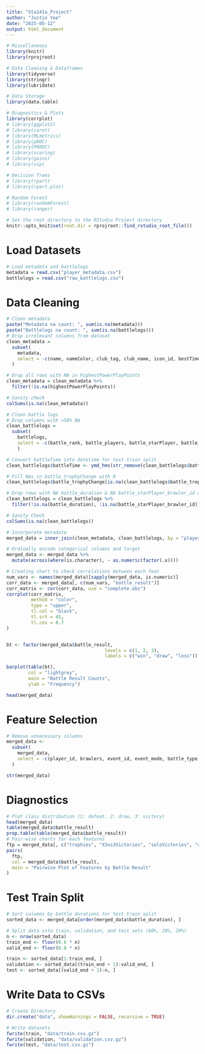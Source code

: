 ```yaml
---
title: "Sta141a_Project"
author: "Justin Yee"
date: "2025-05-12"
output: html_document
---
```


```r
# Miscellaneous
library(knitr)
library(rprojroot)

# Data Cleaning & Dataframes
library(tidyverse)
library(stringr)
library(lubridate)

# Data Storage
library(data.table)

# Diagnostics & Plots
library(corrplot)
# library(ggplot2)
# library(caret)
# library(MLmetrics)
# library(pROC)
# library(PRROC)
# library(scoring)
# library(gains)
# library(vip)

# Decision Trees
# library(rpart)
# library(rpart.plot)

# Random Forest
# library(randomForest)
# library(ranger)

# Set the root directory to the RStudio Project directory
knitr::opts_knit$set(root.dir = rprojroot::find_rstudio_root_file())
```

# Load Datasets
```r
# Load metadata and battlelogs
metadata = read.csv("player_metadata.csv")
battlelogs = read.csv("raw_battlelogs.csv")
```

# Data Cleaning
```r
# Clean metadata
paste("Metadata na count: ", sum(is.na(metadata)))
paste("Battlelogs na count: ", sum(is.na(battlelogs)))
# Drop irrelevant columns from dataset
clean_metadata = 
  subset(
    metadata, 
    select = -c(name, nameColor, club_tag, club_name, icon_id, bestTimeAsBigBrawler)
  )

# Drop all rows with NA in highestPowerPlayPoints
clean_metadata = clean_metadata %>%
  filter(!is.na(highestPowerPlayPoints))

# Sanity check
colSums(is.na(clean_metadata))
```

```r
# Clean battle logs
# Drop columns with >50% NA
clean_battlelogs = 
  subset(
    battlelogs, 
    select = -c(battle_rank, battle_players, battle_starPlayer, battle_bigBrawler_tag, battle_bigBrawler_name, battle_bigBrawler_brawler_id, battle_bigBrawler_brawler_name, battle_bigBrawler_brawler_power, battle_bigBrawler_brawler_trophies, battle_level_name, battle_level_id, battle_starPlayer_name)
    )

# Convert battleTime into datetime for test train split
clean_battlelogs$battleTime <- ymd_hms(str_remove(clean_battlelogs$battleTime, "\\.\\d+Z$"), tz = "UTC")

# Fill NAs in battle_trophyChange with 0
clean_battlelogs$battle_trophyChange[is.na(clean_battlelogs$battle_trophyChange)] = 0

# Drop rows with NA battle_duration & NA battle_starPlayer_brawler_id as possible errors
clean_battlelogs = clean_battlelogs %>%
  filter(!is.na(battle_duration), !is.na(battle_starPlayer_brawler_id))

# Sanity Check
colSums(is.na(clean_battlelogs))
```

```r
# Incorporate metadata
merged_data = inner_join(clean_metadata, clean_battlelogs, by = "player_id", relationship = "many-to-many")
```

```r
# Ordinally encode categorical columns and target 
merged_data <- merged_data %>%
  mutate(across(where(is.character), ~ as.numeric(factor(.x))))

# Creating chart to check correlations between each feat
num_vars <- names(merged_data)[sapply(merged_data, is.numeric)]
corr_data <- merged_data[, c(num_vars, "battle_result")]
corr_matrix <- cor(corr_data, use = "complete.obs")
corrplot(corr_matrix,
         method = "color",
         type = "upper",
         tl.col = "black",
         tl.srt = 45,
         tl.cex = 0.7
)


bt <- factor(merged_data$battle_result,
                                    levels = c(1, 2, 3),
                                    labels = c("win", "draw", "loss"))

barplot(table(bt),
        col = "lightgrey",
        main = "Battle Result Counts",
        ylab = "Frequency")

head(merged_data)
```

# Feature Selection
```r
# Remove unnecessary columns
merged_data <- 
  subset(
    merged_data,
    select = -c(player_id, brawlers, event_id, event_mode, battle_type, battle_starPlayer_tag, battle_starPlayer_brawler_id, battle_starPlayer_brawler_name, battle_starPlayer_brawler_power, battle_starPlayer_brawler_trophies, battle_teams, highestPowerPlayPoints, highestTrophies, expLevel, expPoints, bestRoboRumbleTime, battle_trophyChange, isQualifiedFromChampionshipChallenge, battleTime)
  )

str(merged_data)
```

# Diagnostics
```r
# Plot class distribution (1: defeat, 2: draw, 3: victory)
head(merged_data)
table(merged_data$battle_result)
prop.table(table(merged_data$battle_result))
# Pair-wise charts for each features
ftp = merged_data[, c("trophies", "X3vs3Victories", "soloVictories", "duoVictories", "event_map", "battle_mode", "battle_duration")]
pairs(
  ftp,
  col = merged_data$battle_result,
  main = "Pairwise Plot of Features by Battle Result"
)

```

# Test Train Split
```r
# Sort columns by battle durations for test train split
sorted_data <- merged_data[order(merged_data$battle_duration), ]

# Split data into train, validation, and test sets (60%, 20%, 20%)
n <- nrow(sorted_data)
train_end <- floor(0.6 * n)
valid_end <- floor(0.8 * n)

train <- sorted_data[1:train_end, ]
validation <- sorted_data[(train_end + 1):valid_end, ]
test <- sorted_data[(valid_end + 1):n, ]
```

# Write Data to CSVs
```r
# Create Directory
dir.create("data", showWarnings = FALSE, recursive = TRUE)

# Write datasets
fwrite(train, "data/train.csv.gz")
fwrite(validation, "data/validation.csv.gz")
fwrite(test, "data/test.csv.gz")
```


